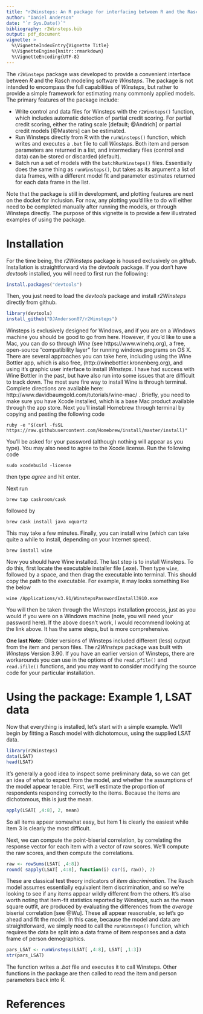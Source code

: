 ```yaml
---
title: "r2Winsteps: An R package for interfacing between R and the Rasch Modeling Software Winsteps"
author: "Daniel Anderson"
date: "`r Sys.Date()`"
bibliography: r2Winsteps.bib
output: pdf_document
vignette: >
  %\VignetteIndexEntry{Vignette Title}
  %\VignetteEngine{knitr::rmarkdown}
  %\VignetteEncoding{UTF-8}
---
```


The `r2Winsteps` package was developed to provide a convenient interface
  between *R* and the Rasch modeling software *Winsteps*. The package is not intended to encompass the full capabilities of *Winsteps*, but rather to provide a simple framework for estimating many commonly applied models. The primary features of the package include:

* Write control and data files for Winsteps with the `r2Winsteps()` function,
  which includes automatic detection of partial credit scoring. For partial credit scoring, either the rating scale [default; @Andrich] or partial credit models [@Masters] can be estimated.
* Run Winsteps directly from R with the `runWinsteps()` function, which writes
  and executes a `.bat` file to call *Winsteps*. Both item and person parameters are returned in a list, and intermediary files (control and data) can be stored or discarded (default).
* Batch run a set of models with the `batchRunWinsteps()` files. Essentially
  does the same thing as `runWinsteps()`, but takes as its argument a list of data frames, with a different model fit and parameter estimates returned for each data frame in the list.

Note that the package is still in development, and plotting features are next
  on the docket for inclusion. For now, any plotting you'd like to do will either need to be completed manually after running the models, or through Winsteps directly. The purpose of this vignette is to provide a few illustrated examples of using the package.

# Installation
For the time being, the *r2Winsteps* package is housed exclusively on 
  *github*. Installation is straightforward via the *devtools* package. If you don't have *devtools* installed, you will need to first run the following:

```r
install.packages("devtools")
```

Then, you just need to load the *devtools* package and install *r2Winsteps* directly from github.

```r
library(devtools)
install_github("DJAnderson07/r2Winsteps")
```

Winsteps is exclusively designed for Windows, and if you are on a Windows machine you should be good to go from here. However, if you'd like to use a Mac, you can do so through *Wine* (see https://www.winehq.org), a free, open-source "compatibility layer" for running windows programs on OS X. There are several approaches you can take here, including using the Wine Bottler app, which is also free, (http://winebottler.kronenberg.org), and using it's graphic user interface to install *Winsteps*. I have had success with Wine Bottler in the past, but have also run into some issues that are difficult to track down. The most sure fire way to install Wine is through terminal. Complete directions are available here: http://www.davidbaumgold.com/tutorials/wine-mac/ . Briefly, you need to make sure you have Xcode installed, which is a base Mac product available through the app store. Next you'll install Homebrew through terminal by copying and pasting the following code

```
ruby -e "$(curl -fsSL https://raw.githubusercontent.com/Homebrew/install/master/install)"
```
You'll be asked for your password (although nothing will appear as you type). You may also need to agree to the Xcode license. Run the following code

```
sudo xcodebuild -license
```
then type *agree* and hit enter. 

Next run

```
brew tap caskroom/cask
```
followed by

```
brew cask install java xquartz
```

This may take a few minutes. Finally, you can install wine (which can take quite a while to install, depending on your Internet speed).

```
brew install wine
```

Now you should have Wine installed. The last step is to install Winsteps. To do this, first locate the executable installer file (.exe). Then type `wine`, followed by a space, and then drag the executable into terminal. This should copy the path to the executable. For example, it may looks something like the below

```
wine /Applications/v3.91/WinstepsPasswordInstall3910.exe
```
You will then be taken through the Winsteps installation process, just as you would if you were on a Windows machine (note, you will need your password here). If the above doesn't work, I would recommend looking at the link above. It has the same steps, but is more comprehensive.


**One last Note:** Older versions of Winsteps included different (less) output from the item and person files. The *r2Winsteps* package was built with *Winsteps* Version 3.90. If you have an earlier version of Winsteps, there are workarounds you can use in the options of the `read.pfile()` and `read.ifile()` functions, and you may want to consider modifying the source code for your particular installation.

# Using the package: Example 1, LSAT data
Now that everything is installed, let's start with a simple example. We'll begin by fitting a Rasch model with dichotomous, using the supplied LSAT data.

```r
library(r2Winsteps)
data(LSAT)
head(LSAT)
```
It's generally a good idea to inspect some preliminary data, so we can get an idea of what to expect from the model, and whether the assumptions of the model appear tenable. First, we'll estimate the proportion of respondents responding correctly to the items. Because the items are dichotomous, this is just the mean.

```r
apply(LSAT[ ,4:8], 2, mean)
```
So all items appear somewhat easy, but Item 1 is clearly the easiest while Item 3 is clearly the most difficult. 

Next, we can compute the point-biserial correlation, by correlating the response vector for each item with a vector of raw scores. We'll compute the raw scores, and then compute the correlations.

```r
raw <- rowSums(LSAT[ ,4:8])
round( sapply(LSAT[ ,4:8], function(i) cor(i, raw)), 2)
```
These are classical test theory indicators of *item discrimination*. The Rasch model assumes essentially equivalent item discrimination, and so we're looking to see if any items appear wildly different from the others. It's also worth noting that item-fit statistics reported by *Winsteps*, such as the mean square outfit, are produced by evaluating the differences from the *average* biserial correlation [see @Wu]. These all appear reasonable, so let's go ahead and fit the model. In this case, because the model and data are straightforward, we simply need to call the `runWinsteps()` function, which requires the data be split into a data frame of item responses and a data frame of person demographics.

```r
pars_LSAT <- runWinsteps(LSAT[ ,4:8], LSAT[ ,1:3])
str(pars_LSAT)
```

The function writes a *.bat* file and executes it to call Winsteps. Other functions in the package are then called to read the item and person parameters back into R. 

\newpage

# References